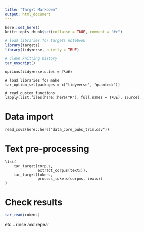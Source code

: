 ```yaml
---
title: "Target Markdown"
output: html_document
---
```


```r
here::set_here()
knitr::opts_chunk$set(collapse = TRUE, comment = "#>")

# load libraries for targets notebook
library(targets)
library(tidyverse, quietly = TRUE)

# clean knitting history
tar_unscript()
```


```targets
options(tidyverse.quiet = TRUE)

# load libraries for make
tar_option_set(packages = c("tidyverse", "quanteda"))

# read custom functions
lapply(list.files(here::here("R"), full.names = TRUE), source)
```

# Data import

```targets
read_csv2(here::here("data_core_pubs_trim.csv"))
```

# Text pre-processing

```targets
list(
    tar_target(corpus,
               extract_corpus(texts)),
    tar_target(tokens,
               process_tokens(corpus, texts))
)
```

# Check results

```r
tar_read(tokens)
```

etc... rinse and repeat